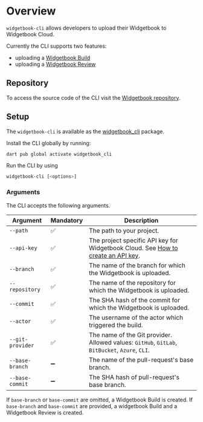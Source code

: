 # Overview

`widgetbook-cli` allows developers to upload their Widgetbook to Widgetbook Cloud.

Currently the CLI supports two features:
- uploading a [Widgetbook Build](/widgetbook-cloud/hosting)
- uploading a [Widgetbook Review](/widgetbook-cloud/review)

## Repository

To access the source code of the CLI visit the [Widgetbook repository](https://github.com/widgetbook/widgetbook/tree/main/packages/widgetbook_cli).

## Setup

The `widgetbook-cli` is available as the [widgetbook_cli](https://pub.dev/packages/widgetbook_cli) package.

Install the CLI globally by running: 

```bash
dart pub global activate widgetbook_cli
```

Run the CLI by using
```bash
widgetbook-cli [<options>]
```

### Arguments

The CLI accepts the following arguments.

| Argument         | Mandatory | Description |
| ---------------- | --------- | ----------- |
| `--path`         | ✅        | The path to your project. |
| `--api-key`      | ✅        | The project specific API key for Widgetbook Cloud. See [How to create an API key](/widgetbook-cloud/hosting#how-to-create-an-api-key).|
| `--branch`       | ✅        | The name of the branch for which the Widgetbook is uploaded.|
| `--repository`   | ✅        | The name of the repository for which the Widgetbook is uploaded.|
| `--commit`       | ✅        | The SHA hash of the commit for which the Widgetbook is uploaded.|
| `--actor`        | ✅        | The username of the actor which triggered the build.|
| `--git-provider` | ✅        | The name of the Git provider. Allowed values: `GitHub`, `GitLab`, `BitBucket`, `Azure`, `CLI`.
| `--base-branch`  | ➖        | The name of the pull-request's base branch. |
| `--base-commit`  | ➖        | The SHA hash of pull-request's base branch. |

If `base-branch` or `base-commit` are omitted, a Widgetbook Build is created. 
If `base-branch` and `base-commit` are provided, a widgetbook Build and a Widgetbook Review is created.
